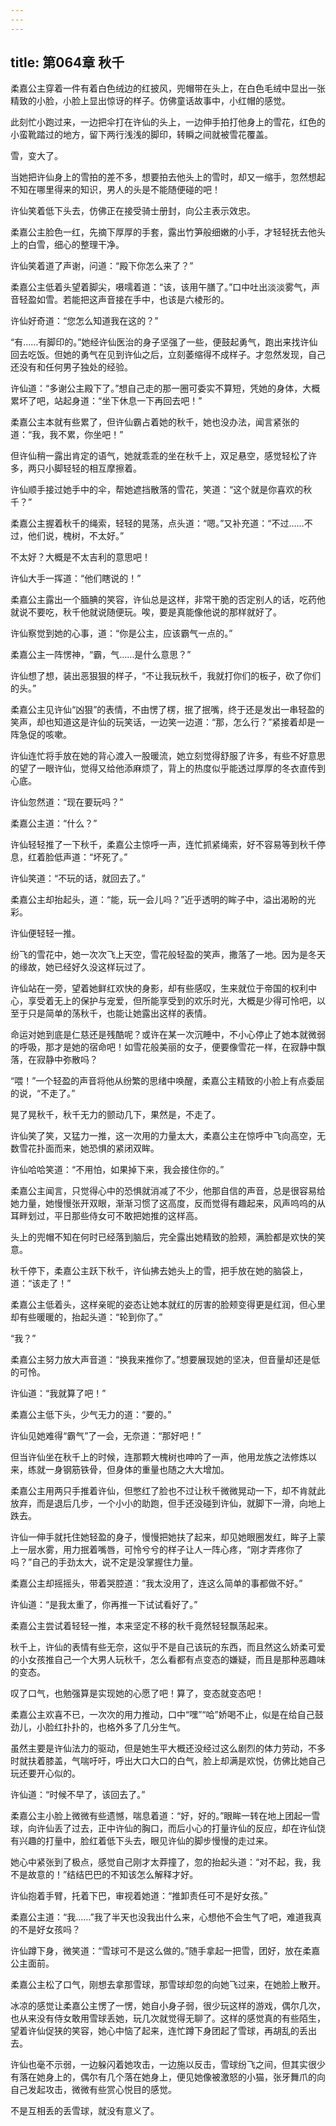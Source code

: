 ```yaml
---
---
---
```

title: 第064章 秋千
---





柔嘉公主穿着一件有着白色绒边的红披风，兜帽带在头上，在白色毛绒中显出一张精致的小脸，小脸上显出惊讶的样子。仿佛童话故事中，小红帽的感觉。

此刻忙小跑过来，一边把伞打在许仙的头上，一边伸手拍打他身上的雪花，红色的小蛮靴踏过的地方，留下两行浅浅的脚印，转瞬之间就被雪花覆盖。

雪，变大了。

当她把许仙身上的雪拍的差不多，想要拍去他头上的雪时，却又一缩手，忽然想起不知在哪里得来的知识，男人的头是不能随便碰的吧！

许仙笑着低下头去，仿佛正在接受骑士册封，向公主表示效忠。

柔嘉公主脸色一红，先摘下厚厚的手套，露出竹笋般细嫩的小手，才轻轻抚去他头上的白雪，细心的整理干净。

许仙笑着道了声谢，问道：“殿下你怎么来了？”

柔嘉公主低着头望着脚尖，嗫嚅着道：“该，该用午膳了。”口中吐出淡淡雾气，声音轻盈如雪。若能把这声音接在手中，也该是六棱形的。

许仙好奇道：“您怎么知道我在这的？”

“有……有脚印的。”她经许仙医治的身子坚强了一些，便鼓起勇气，跑出来找许仙回去吃饭。但她的勇气在见到许仙之后，立刻萎缩得不成样子。才忽然发现，自己还没有和任何男子独处的经验。

许仙道：“多谢公主殿下了。”想自己走的那一圈可委实不算短，凭她的身体，大概累坏了吧，站起身道：“坐下休息一下再回去吧！”

柔嘉公主本就有些累了，但许仙霸占着她的秋千，她也没办法，闻言紧张的道：“我，我不累，你坐吧！”

但许仙稍一露出肯定的语气，她就乖乖的坐在秋千上，双足悬空，感觉轻松了许多，两只小脚轻轻的相互摩擦着。

许仙顺手接过她手中的伞，帮她遮挡散落的雪花，笑道：“这个就是你喜欢的秋千？”

柔嘉公主握着秋千的绳索，轻轻的晃荡，点头道：“嗯。”又补充道：“不过……不过，他们说，槐树，不太好。”

不太好？大概是不太吉利的意思吧！

许仙大手一挥道：“他们瞎说的！”

柔嘉公主露出一个腼腆的笑容，许仙总是这样，非常干脆的否定别人的话，吃药他就说不要吃，秋千他就说随便玩。唉，要是真能像他说的那样就好了。

许仙察觉到她的心事，道：“你是公主，应该霸气一点的。”

柔嘉公主一阵愣神，“霸，气……是什么意思？”

许仙想了想，装出恶狠狠的样子，“不让我玩秋千，我就打你们的板子，砍了你们的头。”

柔嘉公主见许仙“凶狠”的表情，不由愣了楞，抿了抿嘴，终于还是发出一串轻盈的笑声，却也知道这是许仙的玩笑话，一边笑一边道：“那，怎么行？”紧接着却是一阵急促的咳嗽。

许仙连忙将手放在她的背心渡入一股暖流，她立刻觉得舒服了许多，有些不好意思的望了一眼许仙，觉得又给他添麻烦了，背上的热度似乎能透过厚厚的冬衣直传到心底。

许仙忽然道：“现在要玩吗？”

柔嘉公主道：“什么？”

许仙轻轻推了一下秋千，柔嘉公主惊呼一声，连忙抓紧绳索，好不容易等到秋千停息，红着脸低声道：“坏死了。”

许仙笑道：“不玩的话，就回去了。”

柔嘉公主却抬起头，道：“能，玩一会儿吗？”近乎透明的眸子中，溢出渴盼的光彩。

许仙便轻轻一推。

纷飞的雪花中，她一次次飞上天空，雪花般轻盈的笑声，撒落了一地。因为是冬天的缘故，她已经好久没这样玩过了。

许仙站在一旁，望着她鲜红欢快的身影，却有些感叹，生来就位于帝国的权利中心，享受着无上的保护与宠爱，但所能享受到的欢乐时光，大概是少得可怜吧，以至于只是简单的荡秋千，也能让她露出这样的表情。

命运对她到底是仁慈还是残酷呢？或许在某一次沉睡中，不小心停止了她本就微弱的呼吸，那才是她的宿命吧！如雪花般美丽的女子，便要像雪花一样，在寂静中飘落，在寂静中弥散吗？

“喂！”一个轻盈的声音将他从纷繁的思绪中唤醒，柔嘉公主精致的小脸上有点委屈的说，“不走了。”

晃了晃秋千，秋千无力的颤动几下，果然是，不走了。

许仙笑了笑，又猛力一推，这一次用的力量太大，柔嘉公主在惊呼中飞向高空，无数雪花扑面而来，她恐惧的紧闭双眸。

许仙哈哈笑道：“不用怕，如果掉下来，我会接住你的。”

柔嘉公主闻言，只觉得心中的恐惧就消减了不少，他那自信的声音，总是很容易给她力量，她慢慢张开双眼，渐渐习惯了这高度，反而觉得有趣起来，风声呜呜的从耳畔划过，平日那些侍女可不敢把她推的这样高。

头上的兜帽不知在何时已经落到脑后，完全露出她精致的脸颊，满脸都是欢快的笑意。

秋千停下，柔嘉公主跃下秋千，许仙拂去她头上的雪，把手放在她的脑袋上，道：“该走了！”

柔嘉公主低着头，这样亲昵的姿态让她本就红的厉害的脸颊变得更是红润，但心里却有些暖暖的，抬起头道：“轮到你了。”

“我？”

柔嘉公主努力放大声音道：“换我来推你了。”想要展现她的坚决，但音量却还是低的可怜。

许仙道：“我就算了吧！”

柔嘉公主低下头，少气无力的道：“要的。”

许仙见她难得“霸气”了一会，无奈道：“那好吧！”

但当许仙坐在秋千上的时候，连那颗大槐树也呻吟了一声，他用龙族之法修炼以来，练就一身钢筋铁骨，但身体的重量也随之大大增加。

柔嘉公主用两只手推着许仙，但憋红了脸也不过让秋千微微晃动一下，却不肯就此放弃，而是退后几步，一个小小的助跑，但手还没碰到许仙，就脚下一滑，向地上跌去。

许仙一伸手就托住她轻盈的身子，慢慢把她扶了起来，却见她眼圈发红，眸子上蒙上一层水雾，用力抿着嘴唇，可怜兮兮的样子让人一阵心疼，“刚才弄疼你了吗？”自己的手劲太大，说不定是没掌握住力量。

柔嘉公主却摇摇头，带着哭腔道：“我太没用了，连这么简单的事都做不好。”

许仙道：“是我太重了，你再推一下试试看好了。”

柔嘉公主尝试着轻轻一推，本来坚定不移的秋千竟然轻轻飘荡起来。

秋千上，许仙的表情有些无奈，这似乎不是自己该玩的东西，而且然这么娇柔可爱的小女孩推自己一个大男人玩秋千，怎么看都有点变态的嫌疑，而且是那种恶趣味的变态。

叹了口气，也勉强算是实现她的心愿了吧！算了，变态就变态吧！

柔嘉公主欢喜不已，一次次的用力推动，口中“嘿”“哈”娇喝不止，似是在给自己鼓劲儿，小脸红扑扑的，也格外多了几分生气。

虽然主要是许仙法力的驱动，但是她生平大概还没经过这么剧烈的体力劳动，不多时就扶着膝盖，气喘吁吁，呼出大口大口的白气，脸上却满是欢悦，仿佛比她自己玩还要开心似的。

许仙道：“时候不早了，该回去了。”

柔嘉公主小脸上微微有些遗憾，喘息着道：“好，好的。”眼眸一转在地上团起一雪球，向许仙丢了过去，正中许仙的胸口，而后小心的打量许仙的反应，却在许仙饶有兴趣的打量中，脸红着低下头去，眼见许仙的脚步慢慢的走过来。

她心中紧张到了极点，感觉自己刚才太莽撞了，忽的抬起头道：“对不起，我，我不是故意的！”结结巴巴的不知该怎么解释才好。

许仙抱着手臂，托着下巴，审视着她道：“推卸责任可不是好女孩。”

柔嘉公主道：“我……”我了半天也没我出什么来，心想他不会生气了吧，难道我真的不是好女孩吗？

许仙蹲下身，微笑道：“雪球可不是这么做的。”随手拿起一把雪，团好，放在柔嘉公主面前。

柔嘉公主松了口气，刚想去拿那雪球，那雪球却忽的向她飞过来，在她脸上散开。

冰凉的感觉让柔嘉公主愣了一愣，她自小身子弱，很少玩这样的游戏，偶尔几次，也从来没有侍女敢用雪球丢她，玩几次就觉得无聊了。这样的感觉真的有些陌生，望着许仙促狭的笑容，她心中恼了起来，连忙蹲下身团起了雪球，再胡乱的丢出去。

许仙也毫不示弱，一边躲闪着她攻击，一边施以反击，雪球纷飞之间，但其实很少有落在她身上的，偶尔有几个落在她身上，便见她像被激怒的小猫，张牙舞爪的向自己发起攻击，微微有些赏心悦目的感觉。

不是互相丢的丢雪球，就没有意义了。